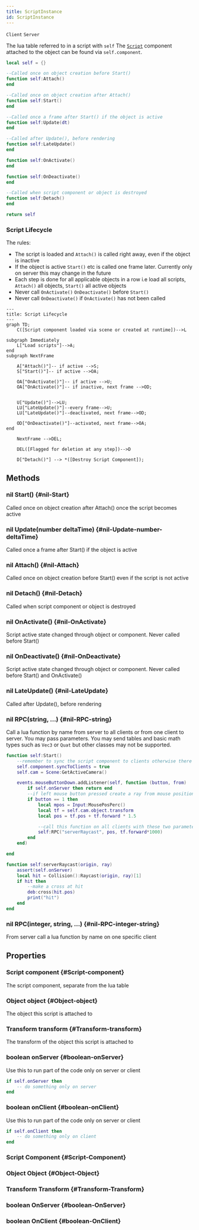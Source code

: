```yaml
---
title: ScriptInstance
id: ScriptInstance
---
```

`Client`
`Server`

The lua table referred to in a script with `self`
The [`Script`](Script) component attached to the object can be found via `self.component`.

```lua
local self = {}

--Called once on object creation before Start()
function self:Attach()
end

--Called once on object creation after Attach()
function self:Start()
end

--Called once a frame after Start() if the object is active
function self:Update(dt)
end

--Called after Update(), before rendering
function self:LateUpdate()
end

function self:OnActivate()
end

function self:OnDeactivate()
end

--Called when script component or object is destroyed
function self:Detach()
end

return self
```

### Script Lifecycle
The rules:
* The script is loaded and `Attach()` is called right away, even if the object is inactive
* If the object is active `Start()` etc is called one frame later. Currently only on server this may change in the future  
* Each step is done for all applicable objects in a row i.e load all scripts, `Attach()` all objects, `Start()` all active objects
* Never call `OnActivate()` `OnDeactivate()` before `Start()`
* Never call `OnDeactivate()` if `OnActivate()` has not been called

```mermaid
---
title: Script Lifecycle
---
graph TD;
    C([Script component loaded via scene or created at runtime])-->L
    
subgraph Immediately
    L["Load scripts"]-->A;
end
subgraph NextFrame

    A["Attach()"]-- if active -->S;
    S["Start()"]-- if active -->OA;

    OA["OnActivate()"]-- if active -->U;
    OA["OnActivate()"]-- if inactive, next frame -->OD;


    U["Update()"]-->LU;
    LU["LateUpdate()"]--every frame-->U;
    LU["LateUpdate()"]--deactivated, next frame-->OD;

    OD["OnDeactivate()"]--activated, next frame-->OA;
end

    NextFrame -->DEL;

    DEL([Flagged for deletion at any step])-->D

    D["Detach()"] --> *([Destroy Script Component]);
```

## Methods

### nil Start() {#nil-Start}
Called once on object creation after Attach() once the script becomes active

### nil Update(number deltaTime) {#nil-Update-number-deltaTime}
Called once a frame after Start() if the object is active 

### nil Attach() {#nil-Attach}
Called once on object creation before Start() even if the script is not active

### nil Detach() {#nil-Detach}
Called when script component or object is destroyed

### nil OnActivate() {#nil-OnActivate}
Script active state changed through object or component. Never called before Start() 

### nil OnDeactivate() {#nil-OnDeactivate}
Script active state changed through object or component. Never called before Start() and OnActivate() 

### nil LateUpdate() {#nil-LateUpdate}
Called after Update(), before rendering

### nil RPC(string, ...) {#nil-RPC-string}
Call a lua function by name from server to all clients or from one client to server. You may pass parameters. 
You may send tables and basic math types such as `Vec3` or `Quat` but other classes may not be supported.

```lua
function self:Start()
    --remember to sync the script component to clients otherwise there is no one to receive the RPCs
    self.component.syncToClients = true
    self.cam = Scene:GetActiveCamera()

    events.mouseButtonDown.addListener(self, function (button, from)
        if self.onServer then return end
        --if left mouse button pressed create a ray from mouse position and direction
        if button == 1 then
            local mpos = Input:MousePosPerc()
            local tf = self.cam.object.transform
            local pos = tf.pos + tf.forward * 1.5

            --call this function on all clients with these two parameters
            self:RPC("serverRaycast", pos, tf.forward*1000)
        end
    end)

end

function self:serverRaycast(origin, ray)
    assert(self.onServer)
    local hit = Collision():Raycast(origin, ray)[1]
    if hit then
        --make a cross at hit
        deb:cross(hit.pos)
        print("hit")
    end
end
```


### nil RPC(integer, string, ...) {#nil-RPC-integer-string}
From server call a lua function by name on one specific client

## Properties

### Script component {#Script-component}
The script component, separate from the lua table

### Object object {#Object-object}
The object this script is attached to

### Transform transform {#Transform-transform}
The transform of the object this script is attached to

### boolean onServer {#boolean-onServer}
Use this to run part of the code only on server or client
```lua 
if self.onServer then
    -- do something only on server
end
```

### boolean onClient {#boolean-onClient}
Use this to run part of the code only on server or client
```lua 
if self.onClient then
    -- do something only on client
end
```


### Script Component {#Script-Component}

### Object Object {#Object-Object}

### Transform Transform {#Transform-Transform}

### boolean OnServer {#boolean-OnServer}

### boolean OnClient {#boolean-OnClient}

